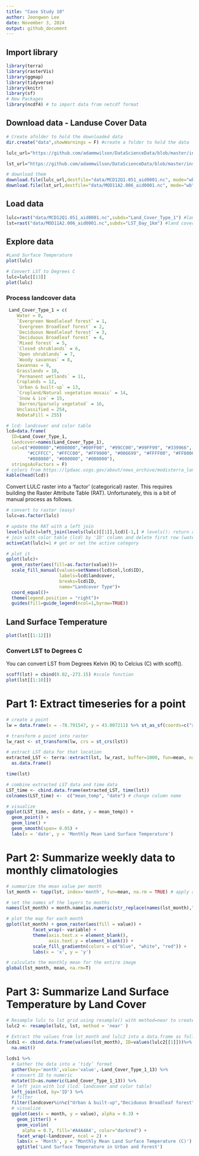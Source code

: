 ```yaml
---
title: "Case Study 10"
author: Jeongwon Lee
date: November 3, 2024
output: github_document
---
```


## Import library
```r
library(terra)
library(rasterVis)
library(ggmap)
library(tidyverse)
library(knitr)
library(sf)
# New Packages
library(ncdf4) # to import data from netcdf format
```


## Download data - Landuse Cover Data
```r
# Create afolder to hold the downloaded data
dir.create("data",showWarnings = F) #create a folder to hold the data

lulc_url="https://github.com/adammwilson/DataScienceData/blob/master/inst/extdata/appeears/MCD12Q1.051_aid0001.nc?raw=true" #land cover

lst_url="https://github.com/adammwilson/DataScienceData/blob/master/inst/extdata/appeears/MOD11A2.006_aid0001.nc?raw=true" #land surface temperature

# download them
download.file(lulc_url,destfile="data/MCD12Q1.051_aid0001.nc", mode="wb")
download.file(lst_url,destfile="data/MOD11A2.006_aid0001.nc", mode="wb")

```

## Load data
```r
lulc=rast("data/MCD12Q1.051_aid0001.nc",subds="Land_Cover_Type_1") #land surface temperature
lst=rast("data/MOD11A2.006_aid0001.nc",subds="LST_Day_1km") #land cover
```

## Explore data
```r
#Land Surface Temperature
plot(lulc)

# Convert LST to Degrees C
lulc=lulc[[13]]
plot(lulc)
```

### Process landcover data
```r
 Land_Cover_Type_1 = c(
    Water = 0, 
    `Evergreen Needleleaf forest` = 1, 
    `Evergreen Broadleaf forest` = 2,
    `Deciduous Needleleaf forest` = 3, 
    `Deciduous Broadleaf forest` = 4,
    `Mixed forest` = 5, 
    `Closed shrublands` = 6,
    `Open shrublands` = 7,
    `Woody savannas` = 8, 
    Savannas = 9,
    Grasslands = 10,
    `Permanent wetlands` = 11, 
    Croplands = 12,
    `Urban & built-up` = 13,
    `Cropland/Natural vegetation mosaic` = 14, 
    `Snow & ice` = 15,
    `Barren/Sparsely vegetated` = 16, 
    Unclassified = 254,
    NoDataFill = 255)

# lcd: landcover and color table
lcd=data.frame(
  ID=Land_Cover_Type_1,
  landcover=names(Land_Cover_Type_1),
  col=c("#000080","#008000","#00FF00", "#99CC00","#99FF99", "#339966", "#993366", "#FFCC99", 
        "#CCFFCC", "#FFCC00", "#FF9900", "#006699", "#FFFF00", "#FF0000", "#999966", "#FFFFFF", 
        "#808080", "#000000", "#000000"),
  stringsAsFactors = F)
# colors from https://lpdaac.usgs.gov/about/news_archive/modisterra_land_cover_types_yearly_l3_global_005deg_cmg_mod12c1
kable(head(lcd))

```

Convert LULC raster into a ‘factor’ (categorical) raster. This requires building the Raster Attribute Table (RAT). Unfortunately, this is a bit of manual process as follows.
```r
# convert to raster (easy)
lulc=as.factor(lulc)

# update the RAT with a left join
levels(lulc)=left_join(levels(lulc)[[1]],lcd)[-1,] # levels(): return raster RAT for inspection 
# join with color table (lcd) by 'ID' column and delete first row (water)
activeCat(lulc)=1 # get or set the active category

# plot it
gplot(lulc)+
  geom_raster(aes(fill=as.factor(value)))+
  scale_fill_manual(values=setNames(lcd$col,lcd$ID),
                    labels=lcd$landcover,
                    breaks=lcd$ID,
                    name="Landcover Type")+
  coord_equal()+
  theme(legend.position = "right")+
  guides(fill=guide_legend(ncol=1,byrow=TRUE))
```
## Land Surface Temperature
```r
plot(lst[[1:12]])
```
### Convert LST to Degrees C
You can convert LST from Degrees Kelvin (K) to Celcius (C) with scoff().
```r
scoff(lst) = cbind(0.02,-273.15) #scale function
plot(lst[[1:10]])
```

# Part 1: Extract timeseries for a point

```r
# create a point
lw = data.frame(x = -78.791547, y = 43.007211) %>% st_as_sf(coords=c("x","y"), crs = 4326)

# transform a point into raster
lw_rast <- st_transform(lw, crs = st_crs(lst))

# extract LST data for that location 
extracted_LST <- terra::extract(lst, lw_rast, buffer=1000, fun=mean, na.rm=T) %>% select(-1) %>% t() %>% 
  as.data.frame()

time(lst)

# combine extracted LST data and time data
LST_time <- cbind.data.frame(extracted_LST, time(lst))
colnames(LST_time) <-  c("mean_temp", "date") # change column name

# visualize 
ggplot(LST_time, aes(x = date, y = mean_temp)) +
  geom_point() +
  geom_line() +
  geom_smooth(span= 0.05) +
  labs(x = 'date', y = 'Monthly Mean Land Surface Temperature')
```

# Part 2: Summarize weekly data to monthly climatologies
```r
# summarize the mean value per month 
lst_month <- tapp(lst, index='month', fun=mean, na.rm = TRUE) # apply a function to subsets of layer of a SpatRaster

# set the names of the layers to months
names(lst_month) = month.name[as.numeric(str_replace(names(lst_month),"m_",""))]

# plot the map for each month
gplot(lst_month) + geom_raster(aes(fill = value)) +
          facet_wrap(~ variable) + 
          theme(axis.text.x = element_blank(),
                axis.text.y = element_blank()) +
          scale_fill_gradientn(colors = c("blue", "white", "red")) +
          labs(x = 'x', y = 'y')

# calculate the monthly mean for the entire image
global(lst_month, mean, na.rm=T)

```

# Part 3: Summarize Land Surface Temperature by Land Cover

```r
# Resample lulc to lst grid using resample() with method=near to create a new object called lulc2.
lulc2 <- resample(lulc, lst, method = 'near' )

# Extract the values from lst_month and lulc2 into a data.frame as follows:
lcds1 <- cbind.data.frame(values(lst_month), ID=values(lulc2[[1]]))%>% 
  na.omit() 
  
lcds1 %>% 
  # Gather the data into a ‘tidy’ format
  gather(key='month',value='value',-Land_Cover_Type_1_13) %>%
  # convert ID to numeric 
  mutate(ID=as.numeric(Land_Cover_Type_1_13)) %>% 
  # left join with lcd (lcd: landcover and color table)
  left_join(lcd, by='ID') %>% 
  # filter 
  filter(landcover%in%c("Urban & built-up","Deciduous Broadleaf forest")) %>%
  # visualize
  ggplot(aes(x = month, y = value), alpha = 0.3) +
    geom_jitter() +
    geom_violin(
      alpha = 0.7, fill='#A4A4A4', color="darkred") +
    facet_wrap(~landcover, ncol = 2) +
    labs(x = 'Month', y = 'Monthly Mean Land Surface Temperature (C)') +
    ggtitle('Land Surface Temperature in Urban and Forest')

```
